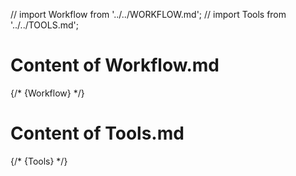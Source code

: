// import Workflow from '../../WORKFLOW.md';
// import Tools from '../../TOOLS.md';

<Meta title="Docs/General" />

# Content of Workflow.md

{/* <Description>{Workflow}</Description> */}

# Content of Tools.md

{/* <Description>{Tools}</Description> */}
